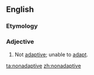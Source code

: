 ==English==
===Etymology===
{{prefix|non|adaptive|lang=en}}

===Adjective===
{{en-adj}}
# Not [[adaptive]]; unable to [[adapt]].

[[ta:nonadaptive]]
[[zh:nonadaptive]]